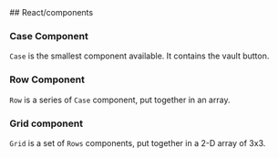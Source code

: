 
<Meta title="React components" />
<div>
  ## React/components

### Case Component

`Case` is the smallest component available.
It contains the vault button.

### Row Component

`Row` is a series of `Case` component, put together
in an array.

### Grid component

`Grid` is a set of `Rows` components, put together
in a 2-D array of 3x3.

</div>

